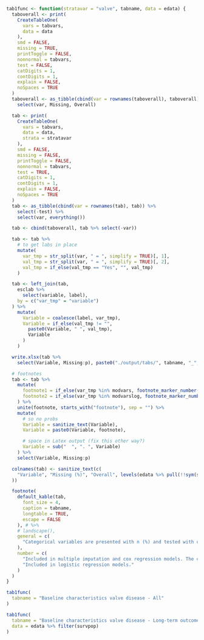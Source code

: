 ```r

tab1func <- function(stratavar = "valve", tabname, data = edata) {
  taboverall <- print(
    CreateTableOne(
      vars = tabvars,
      data = data
    ),
    smd = FALSE,
    missing = TRUE,
    printToggle = FALSE,
    nonnormal = tabvars,
    test = FALSE,
    catDigits = 1,
    contDigits = 1,
    explain = FALSE,
    noSpaces = TRUE
  )
  taboverall <- as_tibble(cbind(var = rownames(taboverall), taboverall)) %>%
    select(var, Missing, Overall)

  tab <- print(
    CreateTableOne(
      vars = tabvars,
      data = data,
      strata = stratavar
    ),
    smd = FALSE,
    missing = FALSE,
    printToggle = FALSE,
    nonnormal = tabvars,
    test = TRUE,
    catDigits = 1,
    contDigits = 1,
    explain = FALSE,
    noSpaces = TRUE
  )
  tab <- as_tibble(cbind(var = rownames(tab), tab)) %>%
    select(-test) %>%
    select(var, everything())

  tab <- cbind(taboverall, tab %>% select(-var))

  tab <- tab %>%
    # to get labs in place
    mutate(
      var_tmp = str_split(var, " = ", simplify = TRUE)[, 1],
      val_tmp = str_split(var, " = ", simplify = TRUE)[, 2],
      val_tmp = if_else(val_tmp == "Yes", "", val_tmp)
    )

  tab <- left_join(tab,
    esclab %>%
      select(variable, label),
    by = c("var_tmp" = "variable")
  ) %>%
    mutate(
      Variable = coalesce(label, var_tmp),
      Variable = if_else(val_tmp != "",
        paste0(Variable, " ", val_tmp),
        Variable
      )
    )

  write.xlsx(tab %>%
    select(Variable, Missing:p), paste0("./output/tabs/", tabname, "_", Sys.Date(), ".xlsx"), rowNames = FALSE, overwrite = TRUE)

  # footnotes
  tab <- tab %>%
    mutate(
      footnote1 = if_else(var_tmp %in% modvars, footnote_marker_number(1), ""),
      footnote2 = if_else(var_tmp %in% modvarslog, footnote_marker_number(2), "")
    ) %>%
    unite(footnote, starts_with("footnote"), sep = "") %>%
    mutate(
      # so no probs
      Variable = sanitize_text(Variable),
      Variable = paste0(Variable, footnote),

      # space in Latex output (fix this other way?)
      Variable = sub("  ", ". ", Variable)
    ) %>%
    select(Variable, Missing:p)

  colnames(tab) <- sanitize_text(c(
    "Variable", "Missing (%)", "Overall", levels(edata %>% pull(!!sym(stratavar))), "p-value"
  ))

  footnote(
    default_kable(tab,
      font_size = 4,
      caption = tabname,
      longtable = TRUE,
      escape = FALSE
    ), # %>%
    # landscape(),
    general = c(
      "Categorical variables are presented with n (%) and tested with chi-square test and continuous variables with median [q1-q3] and tested with Kruskal-Wallis test."
    ),
    number = c(
      "Included in multiple imputation and cox regression models. The continuous variables are categorized for the logistic regression models.",
      "Included in logistic regression models."
    )
  )
}
```

```r
tab1func(
  tabname = "Baseline characteristics valve disease - All"
)
```

\clearpage

```r
tab1func(
  tabname = "Baseline characteristics valve disease - Long-term outcome population",
  data = edata %>% filter(survpop)
)
```

